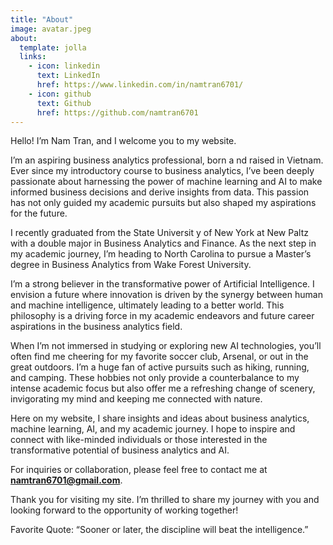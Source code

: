```yaml
---
title: "About"
image: avatar.jpeg
about:
  template: jolla
  links:
    - icon: linkedin
      text: LinkedIn
      href: https://www.linkedin.com/in/namtran6701/
    - icon: github
      text: Github
      href: https://github.com/namtran6701
---
```


Hello! I'm Nam Tran, and I welcome you to my website.

I'm an aspiring business analytics professional, born a nd raised in Vietnam. Ever since my introductory course to business analytics, I've been deeply passionate about harnessing the power of machine learning and AI to make informed business decisions and derive insights from data. This passion has not only guided my academic pursuits but also shaped my aspirations for the future.

I recently graduated from the State Universit y of New York at New Paltz with a double major in Business Analytics and Finance. As the next step in my academic journey, I'm heading to North Carolina to pursue a Master's degree in Business Analytics from Wake Forest University.

I'm a strong believer in the transformative power of Artificial Intelligence. I envision a future where innovation is driven by the synergy between human and machine intelligence, ultimately leading to a better world. This philosophy is a driving force in my academic endeavors and future career aspirations in the business analytics field.

When I'm not immersed in studying or exploring new AI technologies, you'll often find me cheering for my favorite soccer club, Arsenal, or out in the great outdoors. I'm a huge fan of active pursuits such as hiking, running, and camping. These hobbies not only provide a counterbalance to my intense academic focus but also offer me a refreshing change of scenery, invigorating my mind and keeping me connected with nature.

Here on my website, I share insights and ideas about business analytics, machine learning, AI, and my academic journey. I hope to inspire and connect with like-minded individuals or those interested in the transformative potential of business analytics and AI.

For inquiries or collaboration, please feel free to contact me at [**namtran6701\@gmail.com**](mailto:namtran6701@gmail.com).

Thank you for visiting my site. I'm thrilled to share my journey with you and looking forward to the opportunity of working together!

Favorite Quote: "Sooner or later, the discipline will beat the intelligence."
